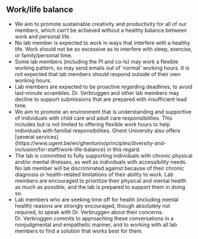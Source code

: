 ## Work/life balance

-  We aim to promote sustainable
    creativity and productivity for all of our members, which can’t be
    achieved without a healthy balance between work and personal life.
-  No lab member is expected to
    work in ways that interfere with a healthy life.  Work should not be so
    excessive as to interfere with sleep, exercise, or family/personal
    time.
-  Some lab members (including the PI and co-Is) may work a flexible working pattern, so may send emails out of 'normal' working hours. It is not expected that lab members should respond outside of their own working hours.
-  Lab members are expected to
    be proactive regarding deadlines, to avoid last-minute scrambles.
    Dr. Verbruggen and other lab members may decline to support
    submissions that are prepared with insufficient lead time.
-  We aim to promote an
    environment that is understanding and supportive of individuals with
    child care and adult care responsibilities. This includes but is not
    limited to offering flexible work hours to help individuals with
    familial responsibilities. Ghent University also offers [several services]{https://www.ugent.be/en/ghentuniv/principles/diversity-and-inclusion/for-staff/work-life-balance} in this regard.    
-  The lab is committed to fully
    supporting individuals with chronic physical and/or mental
    illnesses, as well as individuals with accessibility needs. No lab
    member will be discriminated against because of their chronic
    diagnosis or health-related limitations of their ability to work.
    Lab members are encouraged to prioritize their physical and mental
    health as much as possible, and the lab is prepared to support them
    in doing so.
-  Lab members who are seeking
    time off for health (including mental health) reasons are strongly
    encouraged, though absolutely not required, to speak with Dr.
    Verbruggen about their concerns. Dr. Verbruggen commits to approaching
    these conversations in a nonjudgmental and empathetic manner, and to
    working with all lab members to find a solution that works best for
    them.


